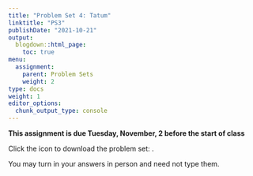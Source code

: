 ```yaml
---
title: "Problem Set 4: Tatum"
linktitle: "PS3"
publishDate: "2021-10-21"
output:
  blogdown::html_page:
    toc: true
menu:
  assignment:
    parent: Problem Sets
    weight: 2
type: docs
weight: 1
editor_options:
  chunk_output_type: console
---
```



:::fyi
**This assignment is due Tuesday, November, 2 before the start of class**


Click the icon to download the problem set: [<i class="fas fa-file-download"></i>](/ps/PS4.pdf).

You may turn in your answers in person and need not type them.
:::
